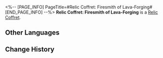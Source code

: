 <%-- [PAGE_INFO]
PageTitle=#Relic Coffret: Firesmith of Lava-Forging#
[END_PAGE_INFO] --%>
{{Item Infobox
|id          = 71006
|image       = Item Relic Coffret- Firesmith of Lava-Forging.png
|type        = Relic Coffret
|invCategory = Valuables
|rarity      = 5
|effect      = 
|description = A device used to collect and restore the Lightdust in the Fragmentum to its original form. Use this to obtain a random 5-star relic from the Firesmith of Lava-Forging set.
}}
{{Description|You never know what's in the box until you open it.<br /><br />''"So it's essentially like buying a lottery ticket?"<br />"At least we don't need to worry about finding a cat that is both dead and alive."''}}
'''Relic Coffret: Firesmith of Lava-Forging''' is a [[Relic Coffret]].

==Other Languages==
{{Other Languages
|en   = Relic Coffret: Firesmith of Lava-Forging
|zhs  = 遗器铸盒：熔岩锻铸的火匠
|zht  = 遺器鑄盒：熔岩鍛鑄的火匠
|ja   = 遺物ボックス：溶岩で鍛造する火匠
|ko   = 유물 주조함: 용암 단조의 화장(火匠)
|es   = Cofre de artefactos: Forjador de lava
|fr   = Coffret à relique : Lave de Forgefeu
|ru   = Сундук с Реликвиями: Кузнец огня и лавы
|th   = กล่องรีลิกส์: Firesmith of Lava-Forging
|vi   = Hộp Đúc Di Vật: Thợ Rèn Lửa Dung Nham
|de   = Reliktkästchen: Feuerschmied der Lavaglut
|id   = Relic Coffret: Firesmith of Lava-Forging
|pt   = Cofre de Relíquia: Artesão de Fogo da Forja de Lava
}}

==Change History==
{{Change History|1.0}}